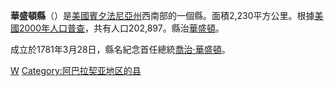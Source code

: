 {{Otheruses|華盛頓縣|subject=美國賓夕法尼亞州的一個縣|other=同名的縣}}
<!--[[File:Map_of_Pennsylvania_highlighting_Washington_County.svg|175px]]-->
{{Infobox U.S. County|
 county  = 華盛頓縣|
 state = 賓夕法尼亞州 |
 en county  = Washington County|
 en state = Pennsylvania |
 seal = |
 map = Map of Pennsylvania highlighting Washington County.svg |
 map size = 225|
 founded = 3月28日, 1781年|
 seat = [[Washington,_Pennsylvania|Washington]] | 
 area = 2,230 [[km²|km²]] (861 [[square_mile|mi²]]) |
 area land  = 2,220 km² (857 mi²) |
 area water = 10 km² (4 mi²) |
 area percentage = 0.45% |
 census yr = 2000|
 pop = 202,897 |
 density = 91|
 web = www.co.washington.pa.us|
|}}
'''華盛頓縣'''（{{lang-en|Washington County}}）是[[美國|美國]][[賓夕法尼亞州|賓夕法尼亞州]]西南部的一個縣。面積2,230平方公里。根據[[美國2000年人口普查|美國2000年人口普查]]，共有人口202,897。縣治[[華盛頓_(賓夕法尼亞州)|華盛頓]]。

成立於1781年3月28日，縣名紀念首任總統[[喬治·華盛頓|喬治·華盛頓]]。
{{Pennsylvania-stub}}
{{Pennsylvania}}

[[Category:賓夕法尼亞州行政區劃|W]]
[[Category:阿巴拉契亚地区的县|Category:阿巴拉契亚地区的县]]